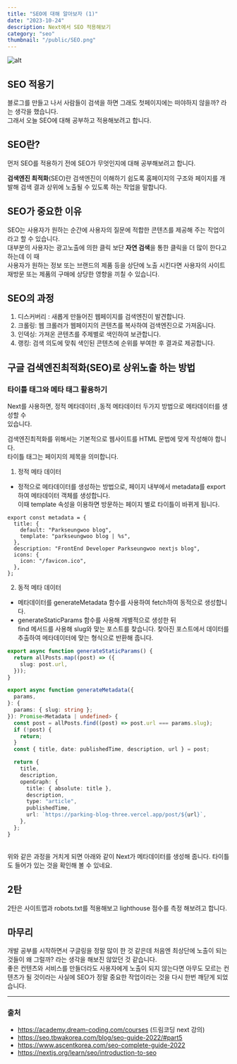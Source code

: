 ```yaml
---
title: "SEO에 대해 알아보자 (1)"
date: "2023-10-24"
description: Next에서 SEO 적용해보기
category: "seo"
thumbnail: "/public/SEO.png"
---
```


![alt](https://www.oberlo.com/media/1603954182-seo-article-header.png?fit=max&fm=webp&w=1824)

## SEO 적용기

블로그를 만들고 나서 사람들이 검색을 하면 그래도 첫페이지에는 떠야하지 않을까? 라는 생각을 했습니다.<br/>
그래서 오늘 SEO에 대해 공부하고 적용해보려고 합니다.

## SEO란?

먼저 SEO를 적용하기 전에 SEO가 무엇인지에 대해 공부해보려고 합니다.

**검색엔진 최적화**(SEO)란 검색엔진이 이해하기 쉽도록 홈페이지의 구조와 페이지를 개발해 검색 결과 상위에 노출될 수 있도록 하는 작업을 말합니다.

## SEO가 중요한 이유

SEO는 사용자가 원하는 순간에 사용자의 질문에 적합한 콘텐츠를 제공해 주는 작업이라고 할 수 있습니다.<br/>
대부분의 사용자는 광고노출에 의한 클릭 보단 **자연 검색**을 통한 클릭을 더 많이 한다고 하는데 이 때<br/> 사용자가 원하는 정보 또는 브랜드의 제품 등을 상단에 노출 시킨다면 사용자의 사이트 재방문 또는 제품의 구매에 상당한 영향을 끼칠 수 있습니다.

## SEO의 과정

1. 디스커버리 : 새롭게 만들어진 웹페이지를 검색엔진이 발견합니다.
2. 크롤링: 웹 크롤러가 웹페이지의 콘텐츠를 복사하여 검색엔진으로 가져옵니다.
3. 인덱싱: 가져온 콘텐츠를 주제별로 색인하여 보관합니다.
4. 랭킹: 검색 의도에 맞춰 색인된 콘텐츠에 순위를 부여한 후 결과로 제공합니다.

## 구글 검색엔진최적화(SEO)로 상위노출 하는 방법

### 타이틀 태그와 메타 태그 활용하기

Next를 사용하면,
정적 메타데이터 ,동적 메타데이터 두가지 방법으로 메타데이터를 생성할 수<br/> 있습니다.

검색엔진최적화를 위해서는 기본적으로 웹사이트를 HTML 문법에 맞게 작성해야 합니다.<br/> 타이틀 태그는 페이지의 제목을 의미합니다.

1. 정적 메타 데이터

- 정적으로 메타데이터를 생성하는 방법으로, 페이지 내부에서 metadata를 export 하여 메타데이터 객체를 생성합니다. <br/>이때 template 속성을 이용하면 방문하는 페이지 별로 타이틀이 바뀌게 됩니다.

```tsx title="layout.tsx"
export const metadata = {
  title: {
    default: "Parkseungwoo blog",
    template: "parkseungwoo blog | %s",
  },
  description: "FrontEnd Developer Parkseungwoo nextjs blog",
  icons: {
    icon: "/favicon.ico",
  },
};
```

2. 동적 메타 데이터

- 메타데이터를 generateMetadata 함수를 사용하여 fetch하여 동적으로 생성합니다.
- generateStaticParams 함수를 사용해 개별적으로 생성한 뒤 <br/>find 메서드를 사용해 slug와 맞는 포스트를 찾습니다. 찾아진 포스트에서 데이터를 추출하여 메타데이터에 맞는 형식으로 반환해 줍니다.

```ts title="[slug]/page.tsx"
export async function generateStaticParams() {
  return allPosts.map((post) => ({
    slug: post.url,
  }));
}

export async function generateMetadata({
  params,
}: {
  params: { slug: string };
}): Promise<Metadata | undefined> {
  const post = allPosts.find((post) => post.url === params.slug);
  if (!post) {
    return;
  }
  const { title, date: publishedTime, description, url } = post;

  return {
    title,
    description,
    openGraph: {
      title: { absolute: title },
      description,
      type: "article",
      publishedTime,
      url: `https://parking-blog-three.vercel.app/post/${url}`,
    },
  };
}
```

<br />
위와 같은 과정을 거치게 되면 아래와 같이 Next가 메타데이터를 생성해 줍니다. 타이틀도
들어가 있는 것을 확인해 볼 수 있네요.

## 2탄

2탄은 사이트맵과 robots.txt를 적용해보고 lighthouse 점수를 측정 해보려고 합니다.

## 마무리

개발 공부를 시작하면서 구글링을 정말 많이 한 것 같은데 처음엔 최상단에 노출이 되는 것들이 왜 그럴까? 라는 생각을 해보진 않았던 것 같습니다.<br/>
좋은 컨텐츠와 서비스를 만들더라도 사용자에게 노출이 되지 않는다면 아무도 모르는 컨텐츠가 될 것이라는 사실에 SEO가 정말 중요한 작업이라는 것을 다시 한번 깨닫게 되었습니다.

<hr />

### 출처

- https://academy.dream-coding.com/courses (드림코딩 next 강의)
- https://seo.tbwakorea.com/blog/seo-guide-2022/#part5
- https://www.ascentkorea.com/seo-complete-guide-2022
- https://nextjs.org/learn/seo/introduction-to-seo
